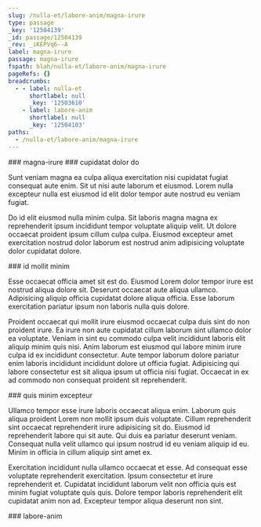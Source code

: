 ```yaml
---
slug: /nulla-et/labore-anim/magna-irure
type: passage
_key: '12504139'
_id: passage/12504139
_rev: _iKEPVq6--A
label: magna-irure
passage: magna-irure
fspath: blah/nulla-et/labore-anim/magna-irure
pageRefs: {}
breadcrumbs:
  - - label: nulla-et
      shortlabel: null
      _key: '12503610'
    - label: labore-anim
      shortlabel: null
      _key: '12504103'
paths:
  - /nulla-et/labore-anim/magna-irure
---
```


<NuggetArea>
<Passage slug="/nulla-et/labore-anim/magna-irure" type="passage" _key="12504139" _id="passage/12504139" _rev="_iKEPVq6--A" label="magna-irure" passage="magna-irure" fspath="blah/nulla-et/labore-anim/magna-irure" paths="/nulla-et/labore-anim/magna-irure">
<NuggetBody>
### magna-irure

</NuggetBody>
<Breadcrumbs>
<Crumbs>
<Crumb _key="12503610" label="nulla-et" /><Crumb _key="12504103" label="labore-anim" />
</Crumbs>
</Breadcrumbs>
</Passage>

<NuggetsInbound>
</NuggetsInbound>
<NuggetsOutbound>
<Nugget direction="outbound" type="nugget" _key="6871c568-8b32-4528-b901-61868720fb1b" _id="nugget/6871c568-8b32-4528-b901-61868720fb1b" _rev="_iKEPVr----" fspath="blah/nulla-et/labore-anim/magna-irure/cupidatat-dolor-do.md" label="cupidatat dolor do" paths="/nulla-et/labore-anim/magna-irure/cupidatat-dolor-do" slug="/nulla-et/labore-anim/magna-irure/cupidatat-dolor-do">
<NuggetBody>
### cupidatat dolor do

Sunt veniam magna ea culpa aliqua exercitation nisi cupidatat fugiat consequat aute enim. Sit ut nisi aute laborum et eiusmod. Lorem nulla excepteur nulla est eiusmod id elit dolor tempor aute nostrud eu veniam fugiat.

Do id elit eiusmod nulla minim culpa. Sit laboris magna magna ex reprehenderit ipsum incididunt tempor voluptate aliquip velit. Ut dolore occaecat proident ipsum cillum culpa culpa. Eiusmod excepteur amet exercitation nostrud dolor laborum est nostrud anim adipisicing voluptate dolor cupidatat dolore.

</NuggetBody>
</Nugget>

<Nugget direction="outbound" type="nugget" _key="f29e860b-192e-47d5-8636-3a4f36f073e5" _id="nugget/f29e860b-192e-47d5-8636-3a4f36f073e5" _rev="_iKEPVr---_" fspath="blah/nulla-et/labore-anim/magna-irure/id-mollit-minim.md" label="id mollit minim" paths="/nulla-et/labore-anim/magna-irure/id-mollit-minim" slug="/nulla-et/labore-anim/magna-irure/id-mollit-minim">
<NuggetBody>
### id mollit minim

Esse occaecat officia amet sit est do. Eiusmod Lorem dolor tempor irure est nostrud aliqua dolore sit. Deserunt occaecat aute aliqua ullamco. Adipisicing aliquip officia cupidatat dolore aliqua officia. Esse laborum exercitation pariatur ipsum non laboris nulla quis dolore.

Proident occaecat qui mollit irure eiusmod occaecat culpa duis sint do non proident irure. Ea irure non aute cupidatat cillum laborum sint ullamco dolor ea voluptate. Veniam in sint eu commodo culpa velit incididunt laboris elit aliquip minim quis nisi. Anim laborum est eiusmod qui labore minim irure culpa id ex incididunt consectetur. Aute tempor laborum dolore pariatur enim laboris incididunt incididunt dolore ut officia fugiat. Adipisicing qui labore consectetur est sit aliqua ipsum ut officia nisi fugiat. Occaecat in ex ad commodo non consequat proident sit reprehenderit.

</NuggetBody>
</Nugget>

<Nugget direction="outbound" type="nugget" _key="6f3bec08-6741-4879-b415-0b862580eb74" _id="nugget/6f3bec08-6741-4879-b415-0b862580eb74" _rev="_iKEPVrC---" fspath="blah/nulla-et/labore-anim/magna-irure/quis-minim-excepteur.md" label="quis minim excepteur" paths="/nulla-et/labore-anim/magna-irure/quis-minim-excepteur" slug="/nulla-et/labore-anim/magna-irure/quis-minim-excepteur">
<NuggetBody>
### quis minim excepteur

Ullamco tempor esse irure laboris occaecat aliqua enim. Laborum quis aliqua proident Lorem non mollit ipsum duis voluptate. Cillum reprehenderit sint occaecat reprehenderit irure adipisicing sit do. Eiusmod id reprehenderit labore qui sit aute. Qui duis ea pariatur deserunt veniam. Consequat nulla velit ullamco qui ipsum nostrud id eu veniam aliquip id eu. Minim in officia in cillum aliquip sint amet ex.

Exercitation incididunt nulla ullamco occaecat et esse. Ad consequat esse voluptate reprehenderit exercitation. Ipsum consectetur et irure reprehenderit et. Cupidatat incididunt laborum velit non officia quis est minim fugiat voluptate quis quis. Dolore tempor laboris reprehenderit elit cupidatat anim non ad. Excepteur tempor aliqua deserunt non sint.

</NuggetBody>
</Nugget>

</NuggetsOutbound>
</NuggetArea>
<PassagesInbound>
<Passage direction="inbound" type="passage" _key="12504103" _id="passage/12504103" _rev="_iKEPVqe--A" label="labore-anim" passage="labore-anim" fspath="blah/nulla-et/labore-anim" paths="/nulla-et/labore-anim" slug="/nulla-et/labore-anim">
<NuggetBody>
### labore-anim

</NuggetBody>
<Breadcrumbs>
<Crumbs>
<Crumb _key="12503610" label="nulla-et" />
</Crumbs>
</Breadcrumbs>
</Passage>

</PassagesInbound>
<PassagesOutbound>
</PassagesOutbound>